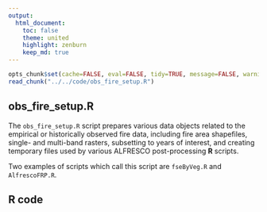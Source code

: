 ```yaml
---
output:
  html_document:
    toc: false
    theme: united
    highlight: zenburn
    keep_md: true
---
```


```r
opts_chunk$set(cache=FALSE, eval=FALSE, tidy=TRUE, message=FALSE, warning=FALSE)
read_chunk("../../code/obs_fire_setup.R")
```

##
##
## obs_fire_setup.R

The `obs_fire_setup.R` script prepares various data objects related to the empirical or historically observed fire data,
including fire area shapefiles, single- and multi-band rasters, subsetting to years of interest,
and creating temporary files used by various ALFRESCO post-processing **R** scripts.

Two examples of scripts which call this script are `fseByVeg.R` and `AlfrescoFRP.R`.

## R code

```r
```
